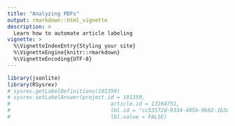 ```yaml
---
title: "Analyzing PDFs"
output: rmarkdown::html_vignette
description: >
  Learn how to automate article labeling
vignette: >
  %\VignetteIndexEntry{Styling your site}
  %\VignetteEngine{knitr::rmarkdown}
  %\VignetteEncoding{UTF-8}
---
```


```r
library(jsonlite)
library(RSysrev)
# sysrev.getLabelDefinitions(101359)
# sysrev.setLabelAnswer(project.id = 101359,
#                                article.id = 13164751,
#                                lbl.id = "cc53572d-9334-495b-9b92-1b3e095e1328",
#                                lbl.value = FALSE)
```
